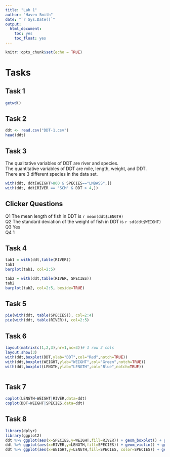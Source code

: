 ```yaml
---
title: "Lab 1"
author: "Haven Smith"
date: "`r Sys.Date()`"
output: 
  html_document:
    toc: yes
    toc_float: yes
---
```


```r
knitr::opts_chunk$set(echo = TRUE)
```

# Tasks

## Task 1
```r
getwd()
```

## Task 2
```r
ddt <- read.csv("DDT-1.csv")
head(ddt)
```

## Task 3
The qualitative variables of DDT are river and species.  
The quantitative variables of DDT are mile, length, weight, and DDT.  
There are 3 different species in the data set.
```r
with(ddt, ddt[WEIGHT>800 & SPECIES=="LMBASS",])
with(ddt, ddt[RIVER == "SCM" & DDT > 4,])
```

## Clicker Questions
Q1 The mean length of fish in DDT is `r mean(ddt$LENGTH)`  
Q2 The standard deviation of the weight of fish in DDT is `r sd(ddt$WEIGHT)`  
Q3 Yes  
Q4 1

## Task 4
```r
tab1 = with(ddt,table(RIVER))
tab1
barplot(tab1, col=2:5)

tab2 = with(ddt,table(RIVER, SPECIES))
tab2
barplot(tab2, col=2:5, beside=TRUE)

```

## Task 5
```r
pie(with(ddt, table(SPECIES)), col=2:4)
pie(with(ddt, table(RIVER)), col=2:5)
```

## Task 6
```r
layout(matrix(c(1,2,3),nr=1,nc=3))# 1 row 3 cols
layout.show(3)
with(ddt,boxplot(DDT,ylab="DDT",col="Red",notch=TRUE))
with(ddt,boxplot(WEIGHT,ylab="WEIGHT",col="Green",notch=TRUE))
with(ddt,boxplot(LENGTH,ylab="LENGTH",col="Blue",notch=TRUE))
```
```r

```

## Task 7
```r
coplot(LENGTH~WEIGHT|RIVER,data=ddt)
coplot(DDT~WEIGHT|SPECIES,data=ddt)
```

## Task 8
```r
library(dplyr)
library(ggplot2)
ddt %>% ggplot(aes(x=SPECIES,y=WEIGHT,fill=RIVER)) + geom_boxplot() + ggtitle("Haven Smith")
ddt %>% ggplot(aes(x=RIVER,y=LENGTH,fill=SPECIES)) + geom_violin() + ggtitle("Haven Smith")
ddt %>% ggplot(aes(x=WEIGHT,y=LENGTH,fill=SPECIES, color=SPECIES)) + geom_point() + ggtitle("Haven Smith")

```